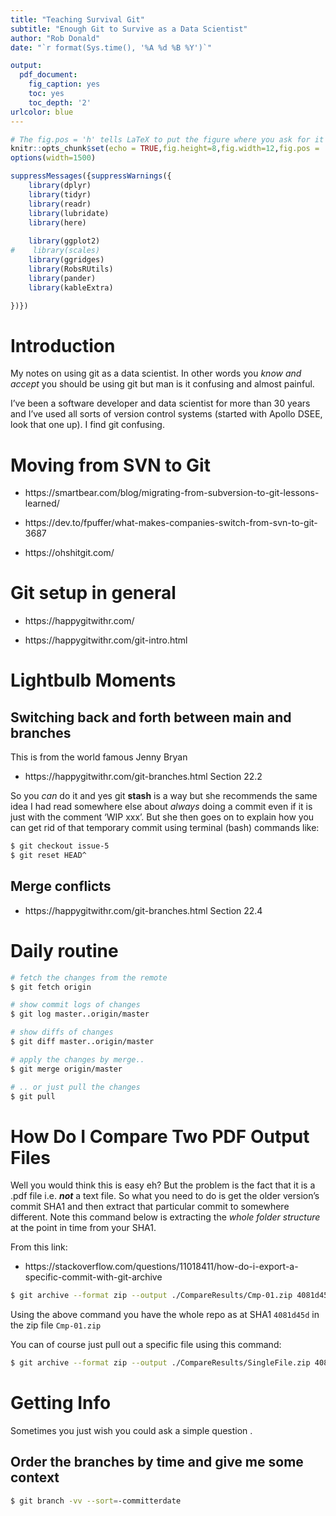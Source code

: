 ```yaml
---
title: "Teaching Survival Git"
subtitle: "Enough Git to Survive as a Data Scientist"
author: "Rob Donald"
date: "`r format(Sys.time(), '%A %d %B %Y')`"

output:
  pdf_document:
    fig_caption: yes
    toc: yes
    toc_depth: '2'
urlcolor: blue
---
```


```{=tex}
\def\shrug{\texttt{\raisebox{0.75em}{\char`\_}\char`\\\char`\_\kern-0.5ex(\kern-0.25ex\raisebox{0.25ex}
{\rotatebox{45}{\raisebox{-.75ex}"\kern-1.5ex\rotatebox{-90})}}\kern-0.5ex)\kern-0.5ex\char`\_/\raisebox{0.75em}
{\char`\_}}}
```

```r
# The fig.pos = 'h' tells LaTeX to put the figure where you ask for it
knitr::opts_chunk$set(echo = TRUE,fig.height=8,fig.width=12,fig.pos = 'h')
options(width=1500)
```

```r
suppressMessages({suppressWarnings({
    library(dplyr)
    library(tidyr)
    library(readr)
    library(lubridate)
    library(here)
    
    library(ggplot2)
#    library(scales)
    library(ggridges)
    library(RobsRUtils)
    library(pander)
    library(kableExtra)

})})
```


# Introduction

My notes on using git as a data scientist. In other words you *know and accept* you 
should be using git but man is it confusing and almost painful. \small\shrug\normalsize

I've been a software developer and data scientist for more than 30 years and I've used
all sorts of version control systems (started with Apollo DSEE, look that one up). I find
git confusing.


# Moving from SVN to Git


* https://smartbear.com/blog/migrating-from-subversion-to-git-lessons-learned/

* https://dev.to/fpuffer/what-makes-companies-switch-from-svn-to-git-3687

* https://ohshitgit.com/

# Git setup in general

* https://happygitwithr.com/

* https://happygitwithr.com/git-intro.html



# Lightbulb Moments

## Switching back and forth between main and branches

This is from the world famous Jenny Bryan \footnote{
If you don't know who she is look at this link
\url{https://www.rstudio.com/speakers/jenny-bryan/}
and follow her on twitter: @JennyBryan.}

* https://happygitwithr.com/git-branches.html Section 22.2

So you *can* do it and yes git __stash__ is a way but she recommends
the same idea I had read somewhere else about *always* doing a commit
even if it is just with the comment 'WIP xxx'. But she then
goes on to explain how you can get rid of that temporary commit using
terminal (bash) commands like:

```bash
$ git checkout issue-5
$ git reset HEAD^
```


## Merge conflicts

* https://happygitwithr.com/git-branches.html Section 22.4


# Daily routine

```bash
# fetch the changes from the remote
$ git fetch origin

# show commit logs of changes
$ git log master..origin/master

# show diffs of changes
$ git diff master..origin/master

# apply the changes by merge..
$ git merge origin/master

# .. or just pull the changes
$ git pull
```


# How Do I Compare Two PDF Output Files

Well you would think this is easy eh? But the problem is the fact that it is a .pdf file
i.e. __*not*__ a text file. So what you need to do is get the older version's commit SHA1
and then extract that particular commit to somewhere different. Note this command below
is extracting the *whole folder structure* at the point in time from your SHA1.

From this link:

* https://stackoverflow.com/questions/11018411/how-do-i-export-a-specific-commit-with-git-archive


```bash
$ git archive --format zip --output ./CompareResults/Cmp-01.zip 4081d45d
```

Using the above command you have the whole repo as at SHA1 ```4081d45d``` in the zip file ```Cmp-01.zip```

You can of course just pull out a specific file using this command:

```bash
$ git archive --format zip --output ./CompareResults/SingleFile.zip 4081d45d Prospec_Stg_1_N69_ELvsDP.pdf
```

# Getting Info

Sometimes you just wish you could ask a simple question \small\shrug\normalsize.

## Order the branches by time and give me some context

```bash
$ git branch -vv --sort=-committerdate
```
